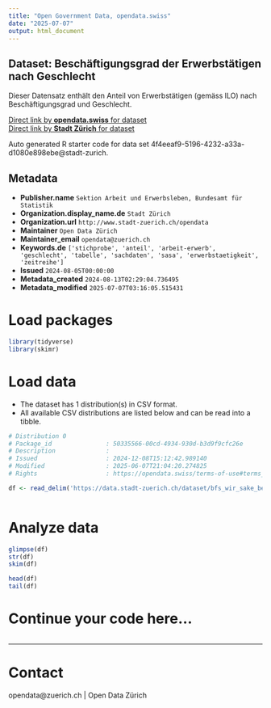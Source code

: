 ```yaml
---
title: "Open Government Data, opendata.swiss"
date: "2025-07-07"
output: html_document
---
```


## Dataset: Beschäftigungsgrad der Erwerbstätigen nach Geschlecht

Dieser Datensatz enthält den Anteil von Erwerbstätigen (gemäss ILO)  nach Beschäftigungsgrad und Geschlecht.


[Direct link by **opendata.swiss** for dataset](https://opendata.swiss/de/dataset/beschaftigungsgrad-der-erwerbstatigen-nach-geschlecht1)<br>
[Direct link by **Stadt Zürich** for dataset](https://data.stadt-zuerich.ch/dataset/bfs_wir_sake_beschgrad_erwtge_geschl_od5041)

Auto generated R starter code for data set 4f4eeaf9-5196-4232-a33a-d1080e898ebe@stadt-zurich.

## Metadata

- **Publisher.name** `Sektion Arbeit und Erwerbsleben, Bundesamt für Statistik`
- **Organization.display_name.de** `Stadt Zürich`
- **Organization.url** `http://www.stadt-zuerich.ch/opendata`
- **Maintainer** `Open Data Zürich`
- **Maintainer_email** `opendata@zuerich.ch`
- **Keywords.de** `['stichprobe', 'anteil', 'arbeit-erwerb', 'geschlecht', 'tabelle', 'sachdaten', 'sasa', 'erwerbstaetigkeit', 'zeitreihe']`
- **Issued** `2024-08-05T00:00:00`
- **Metadata_created** `2024-08-13T02:29:04.736495`
- **Metadata_modified** `2025-07-07T03:16:05.515431`


# Load packages

```r

library(tidyverse)
library(skimr)

```

# Load data

-   The dataset has 1 distribution(s) in CSV format.
-   All available CSV distributions are listed below and can be read into a tibble.

```r

# Distribution 0
# Package_id               : 50335566-00cd-4934-930d-b3d9f9cfc26e
# Description              : 
# Issued                   : 2024-12-08T15:12:42.989140
# Modified                 : 2025-06-07T21:04:20.274825
# Rights                   : https://opendata.swiss/terms-of-use#terms_open

df <- read_delim('https://data.stadt-zuerich.ch/dataset/bfs_wir_sake_beschgrad_erwtge_geschl_od5041/download/WIR504OD5041.csv')



```

# Analyze data

```r

glimpse(df)
str(df)
skim(df)

head(df)
tail(df)

```

# Continue your code here...

```r

```

------------------------------------------------------------------------

# Contact

opendata@zuerich.ch | Open Data Zürich
